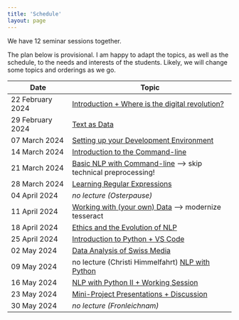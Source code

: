 ```yaml
---
title: 'Schedule'
layout: page
---
```


We have 12 seminar sessions together.

The plan below is provisional. I am happy to adapt the topics, as well as the schedule, to the needs and interests of the students. Likely, we will change some topics and orderings as we go.

| Date             | Topic                                                                                                                |
|--------------------|----------------------------------------------------|
| 22 February 2024 | [Introduction + Where is the digital revolution?](lectures.html#week-1-introduction-where-is-the-digital-revolution) |
| 29 February 2024 | [Text as Data](lectures.html#week-2-text-as-data)                                                                    |
| 07 March 2024    | [Setting up your Development Environment](lectures.html#week-3-setting-up-your-development-environment)              |
| 14 March 2024    | [Introduction to the Command-line](lectures.html#week-4-introduction-to-the-command-line)                            |
| 21 March 2024    | [Basic NLP with Command-line](lectures.html#week-5-basic-nlp-with-command-line) ---\> skip technical preprocessing!  |
| 28 March 2024    | [Learning Regular Expressions](lectures.html#week-6-learning-regular-expressions)                                    |
| 04 April 2024    | *no lecture (Osterpause)*                                                                                            |
| 11 April 2024    | [Working with (your own) Data](lectures.html#week-7-working-with-data) --\> modernize tesseract                      |
| 18 April 2024    | [Ethics and the Evolution of NLP](lectures.html#week-8-ethics-and-the-evolution-of-nlp)                              |
| 25 April 2024    | [Introduction to Python + VS Code](lectures.html#week-9-introduction-to-python)                                      |
| 02 May 2024      | [Data Analysis of Swiss Media](lectures.html#week-10-data-analysis-of-swiss-media)                                   |
| 09 May 2024      | no lecture (Christi Himmelfahrt) [NLP with Python](lectures.html#week-11-nlp-with-python)                            |
| 16 May 2024      | [NLP with Python II + Working Session](lectures.html#week-12-nlp-with-python-ii-working-session)                     |
| 23 May 2024      | [Mini-Project Presentations + Discussion](lectures.html#week-13-mini-project-presentations-discussion)               |
| 30 May 2024      | *no lecture (Fronleichnam)*                                                                                          |